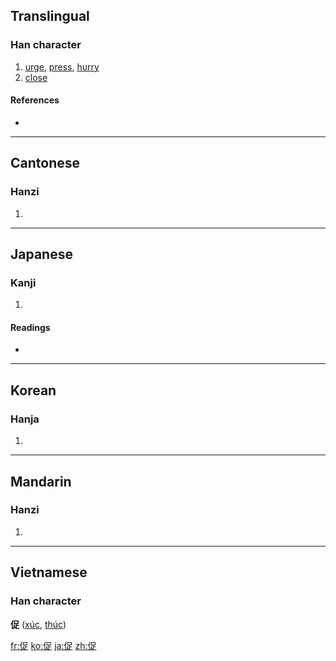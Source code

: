 ==Translingual==

===Han character===
{{Han char|rn=9|rad=人|as=07|sn=9|four=2628<sub>1</sub>|canj=人口卜人 (ORYO)}}

# [[urge]], [[press]], [[hurry]]
# [[close]]

====References====
* {{Han ref|kx=0104.050|dkj=00664|dj=0220.050|hdz=10161.020|uh=4FC3|ud=20419|bh=AB50|bd=43856}}

----

==Cantonese==

===Hanzi===
{{yue-hanzi|jyut=|y=chuk1}}

# {{defn|Cantonese}}

----

==Japanese==

===Kanji===
{{ja-kanji|grade=c|rs=人07}}

# {{defn|Japanese}}

====Readings====
* {{ja-readings|on=[[そく]] (soku)|kun=[[うながす]] (unagasu), [[せまる]] (semaru)}}

----

==Korean==

===Hanja===
{{ko-hanja|hangeul=촉|rv=chok|mr=ch'ok}}

# {{defn|Korean}}

----

==Mandarin==

===Hanzi===
{{cmn-hanzi|pin=[[cù]] ([[cu4]])|wg=ts'u<sup>4</sup>}}

# {{defn|Mandarin}}

----

==Vietnamese==
===Han character===
'''促''' ([[xúc]], [[thúc]])

[[fr:促]]
[[ko:促]]
[[ja:促]]
[[zh:促]]